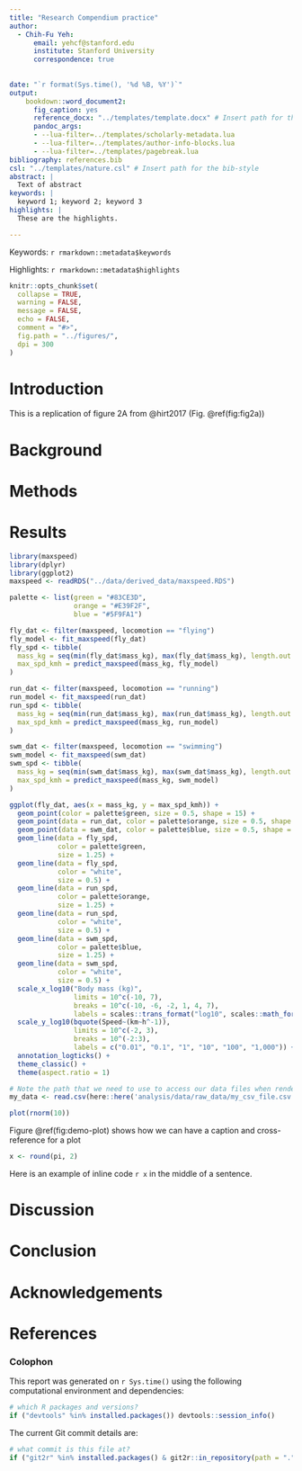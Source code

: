 ```yaml
---
title: "Research Compendium practice"
author:
  - Chih-Fu Yeh:  
      email: yehcf@stanford.edu
      institute: Stanford University
      correspondence: true
      
  
date: "`r format(Sys.time(), '%d %B, %Y')`"
output: 
    bookdown::word_document2:
      fig_caption: yes
      reference_docx: "../templates/template.docx" # Insert path for the DOCX file
      pandoc_args:
      - --lua-filter=../templates/scholarly-metadata.lua
      - --lua-filter=../templates/author-info-blocks.lua
      - --lua-filter=../templates/pagebreak.lua
bibliography: references.bib
csl: "../templates/nature.csl" # Insert path for the bib-style
abstract: |
  Text of abstract
keywords: |
  keyword 1; keyword 2; keyword 3
highlights: |
  These are the highlights. 

--- 
```


<!-- This is the format for text comments that will be ignored during renderings. Do not put R code in these comments because it will not be ignored. -->

<!-- With the following code you can access and display values from the yml header above. -->

Keywords: `r rmarkdown::metadata$keywords`

Highlights: `r rmarkdown::metadata$highlights`

<!-- The following code chunk defines some general settings how code chunks should behave. -->

```r
knitr::opts_chunk$set(
  collapse = TRUE,
  warning = FALSE,
  message = FALSE,
  echo = FALSE,
  comment = "#>",
  fig.path = "../figures/",
  dpi = 300
)
```

<!-- The actual document text starts here: -->

# Introduction

This is a replication of figure 2A from @hirt2017 (Fig. \@ref(fig:fig2a))

# Background

# Methods

# Results

```r

library(maxspeed)
library(dplyr)
library(ggplot2)
maxspeed <- readRDS("../data/derived_data/maxspeed.RDS")
```

```r
palette <- list(green = "#83CE3D",
                orange = "#E39F2F",
                blue = "#5F9FA1")

fly_dat <- filter(maxspeed, locomotion == "flying")
fly_model <- fit_maxspeed(fly_dat)
fly_spd <- tibble(
  mass_kg = seq(min(fly_dat$mass_kg), max(fly_dat$mass_kg), length.out = 1000),
  max_spd_kmh = predict_maxspeed(mass_kg, fly_model)
)

run_dat <- filter(maxspeed, locomotion == "running")
run_model <- fit_maxspeed(run_dat)
run_spd <- tibble(
  mass_kg = seq(min(run_dat$mass_kg), max(run_dat$mass_kg), length.out = 1000),
  max_spd_kmh = predict_maxspeed(mass_kg, run_model)
)

swm_dat <- filter(maxspeed, locomotion == "swimming")
swm_model <- fit_maxspeed(swm_dat)
swm_spd <- tibble(
  mass_kg = seq(min(swm_dat$mass_kg), max(swm_dat$mass_kg), length.out = 1000),
  max_spd_kmh = predict_maxspeed(mass_kg, swm_model)
)

ggplot(fly_dat, aes(x = mass_kg, y = max_spd_kmh)) +
  geom_point(color = palette$green, size = 0.5, shape = 15) +
  geom_point(data = run_dat, color = palette$orange, size = 0.5, shape = 16) +
  geom_point(data = swm_dat, color = palette$blue, size = 0.5, shape = 17) +
  geom_line(data = fly_spd, 
            color = palette$green, 
            size = 1.25) +
  geom_line(data = fly_spd, 
            color = "white", 
            size = 0.5) +
  geom_line(data = run_spd, 
            color = palette$orange, 
            size = 1.25) +
  geom_line(data = run_spd, 
            color = "white", 
            size = 0.5) +
  geom_line(data = swm_spd, 
            color = palette$blue, 
            size = 1.25) +
  geom_line(data = swm_spd, 
            color = "white", 
            size = 0.5) +
  scale_x_log10("Body mass (kg)",
                limits = 10^c(-10, 7),
                breaks = 10^c(-10, -6, -2, 1, 4, 7),
                labels = scales::trans_format("log10", scales::math_format(10^.x))) +
  scale_y_log10(bquote(Speed~(km~h^-1)),
                limits = 10^c(-2, 3),
                breaks = 10^(-2:3),
                labels = c("0.01", "0.1", "1", "10", "100", "1,000")) +
  annotation_logticks() +
  theme_classic() +
  theme(aspect.ratio = 1)
```

<!-- Here's some example analysis code: -->

```r
# Note the path that we need to use to access our data files when rendering this document
my_data <- read.csv(here::here('analysis/data/raw_data/my_csv_file.csv'))
```

```r
plot(rnorm(10))
```

Figure \@ref(fig:demo-plot) shows how we can have a caption and cross-reference for a plot

```r
x <- round(pi, 2)
```

Here is an example of inline code `r x` in the middle of a sentence.

# Discussion

# Conclusion

# Acknowledgements

<!-- The following line inserts a page break  -->

\newpage

# References

<!-- The following line ensures the references appear here for the MS Word or HTML output files, rather than right at the end of the document (this will not work for PDF files):  -->

::: {#refs}
:::

\newpage

### Colophon

This report was generated on `r Sys.time()` using the following computational environment and dependencies:

```r
# which R packages and versions?
if ("devtools" %in% installed.packages()) devtools::session_info()
```

The current Git commit details are:

```r
# what commit is this file at? 
if ("git2r" %in% installed.packages() & git2r::in_repository(path = ".")) git2r::repository(here::here())  
```
